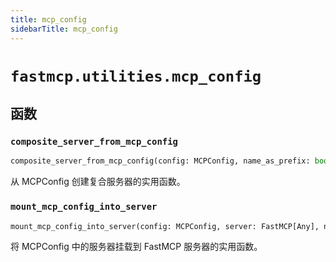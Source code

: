 ```yaml
---
title: mcp_config
sidebarTitle: mcp_config
---
```


# `fastmcp.utilities.mcp_config`

## 函数

### `composite_server_from_mcp_config` <sup><a href="https://github.com/jlowin/fastmcp/blob/main/src/fastmcp/utilities/mcp_config.py#L7" target="_blank"><Icon icon="github" style="width: 14px; height: 14px;" /></a></sup>

```python
composite_server_from_mcp_config(config: MCPConfig, name_as_prefix: bool = True) -> FastMCP[None]
```


从 MCPConfig 创建复合服务器的实用函数。


### `mount_mcp_config_into_server` <sup><a href="https://github.com/jlowin/fastmcp/blob/main/src/fastmcp/utilities/mcp_config.py#L18" target="_blank"><Icon icon="github" style="width: 14px; height: 14px;" /></a></sup>

```python
mount_mcp_config_into_server(config: MCPConfig, server: FastMCP[Any], name_as_prefix: bool = True) -> None
```


将 MCPConfig 中的服务器挂载到 FastMCP 服务器的实用函数。

